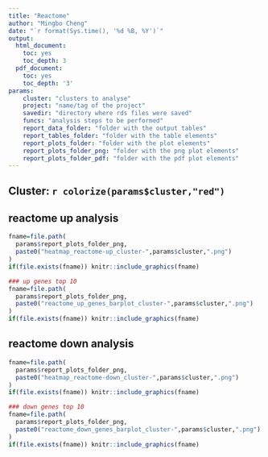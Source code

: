 ```yaml
---
title: "Reactome"
author: "Mingbo Cheng"
date: "`r format(Sys.time(), '%d %B, %Y')`"
output:
  html_document:
    toc: yes
    toc_depth: 3
  pdf_document:
    toc: yes
    toc_depth: '3'
params:
    cluster: "clusters to analyse"
    project: "name/tag of the project"
    savedir: "directory where rds files were saved"
    funcs: "analysis steps to be performed"
    report_data_folder: "folder with the output tables"
    report_tables_folder: "folder with the table elements"
    report_plots_folder: "folder with the plot elements"
    report_plots_folder_png: "folder with the png plot elements"
    report_plots_folder_pdf: "folder with the pdf plot elements"
---
```


## Cluster: `r colorize(params$cluster,"red")`

## reactome up analysis
```r
fname=file.path(
  params$report_plots_folder_png,
  paste0("heatmap_reactome-up_cluster-",params$cluster,".png")
)
if(file.exists(fname)) knitr::include_graphics(fname)
```

```r
### up genes top 10
fname=file.path(
  params$report_plots_folder_png,
  paste0("reactome_up_genes_barplot_cluster-",params$cluster,".png")
)
if(file.exists(fname)) knitr::include_graphics(fname)
```

## reactome down analysis
```r
fname=file.path(
  params$report_plots_folder_png,
  paste0("heatmap_reactome-down_cluster-",params$cluster,".png")
)
if(file.exists(fname)) knitr::include_graphics(fname)
```

```r
### down genes top 10
fname=file.path(
  params$report_plots_folder_png,
  paste0("reactome_down_genes_barplot_cluster-",params$cluster,".png")
)
if(file.exists(fname)) knitr::include_graphics(fname)
```
